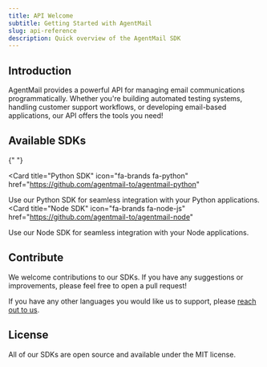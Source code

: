 ```yaml
---
title: API Welcome
subtitle: Getting Started with AgentMail
slug: api-reference
description: Quick overview of the AgentMail SDK
---
```


## Introduction

AgentMail provides a powerful API for managing email communications programmatically. Whether you're building automated testing systems, handling customer support workflows, or developing email-based applications, our API offers the tools you need!

## Available SDKs

<Cards>

{" "}

<Card
  title="Python SDK"
  icon="fa-brands fa-python"
  href="https://github.com/agentmail-to/agentmail-python"
>
  Use our Python SDK for seamless integration with your Python applications.
</Card>
<Card
  title="Node SDK"
  icon="fa-brands fa-node-js"
  href="https://github.com/agentmail-to/agentmail-node"
>
  Use our Node SDK for seamless integration with your Node applications.
</Card>

</Cards>

## Contribute

We welcome contributions to our SDKs. If you have any suggestions or improvements, please feel free to open a pull request!

If you have any other languages you would like us to support, please [reach out to us](mailto:support@agentmail.to).

## License

All of our SDKs are open source and available under the MIT license.
